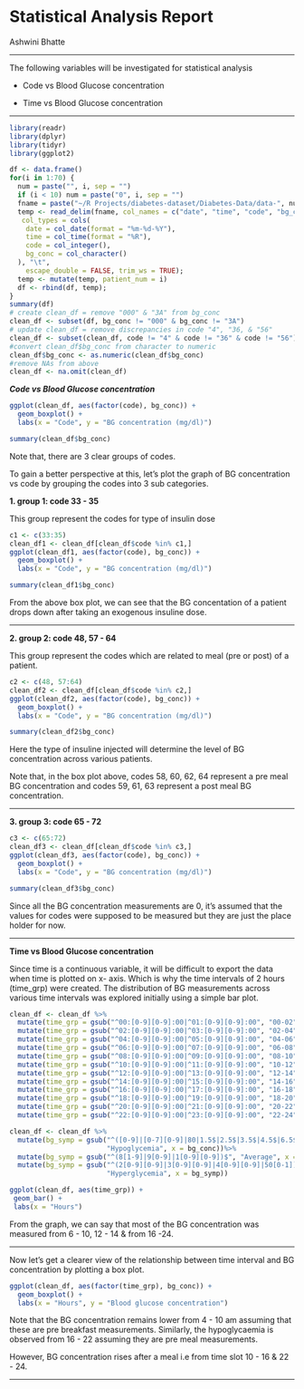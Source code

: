 # Statistical Analysis Report

Ashwini Bhatte

******

The following variables will be investigated for statistical analysis

* Code vs Blood Glucose concentration

* Time vs Blood Glucose concentration

*****

```r
library(readr)
library(dplyr)
library(tidyr)
library(ggplot2)

df <- data.frame()
for(i in 1:70) {
  num = paste("", i, sep = "")
  if (i < 10) num = paste("0", i, sep = "")
  fname = paste("~/R Projects/diabetes-dataset/Diabetes-Data/data-", num, sep = "")
  temp <- read_delim(fname, col_names = c("date", "time", "code", "bg_conc"), 
   col_types = cols(
    date = col_date(format = "%m-%d-%Y"),
    time = col_time(format = "%R"),
    code = col_integer(),
    bg_conc = col_character()
  ), "\t",
    escape_double = FALSE, trim_ws = TRUE);
  temp <- mutate(temp, patient_num = i)
  df <- rbind(df, temp);
}
summary(df)
# create clean_df = remove "000" & "3A" from bg_conc
clean_df <- subset(df, bg_conc != "000" & bg_conc != "3A")
# update clean_df = remove discrepancies in code "4", "36, & "56"
clean_df <- subset(clean_df, code != "4" & code != "36" & code != "56")
#convert clean_df$bg_conc from character to numeric
clean_df$bg_conc <- as.numeric(clean_df$bg_conc)
#remove NAs from above
clean_df <- na.omit(clean_df)
```


**_Code vs Blood Glucose concentration_**

```r
ggplot(clean_df, aes(factor(code), bg_conc)) +
  geom_boxplot() +
  labs(x = "Code", y = "BG concentration (mg/dl)")
```

```r
summary(clean_df$bg_conc)
```


Note that, there are 3 clear groups of codes.

To gain a better perspective at this, let’s plot the graph of BG concentration vs code by grouping the codes into 3 sub categories.

**1. group 1: code 33 - 35**

This group represent the codes for type of insulin dose

```r
c1 <- c(33:35)
clean_df1 <- clean_df[clean_df$code %in% c1,]
ggplot(clean_df1, aes(factor(code), bg_conc)) +
  geom_boxplot() +
  labs(x = "Code", y = "BG concentration (mg/dl)")
```


```r
summary(clean_df1$bg_conc)
```


From the above box plot, we can see that the BG concentation of a patient drops down after taking an exogenous insuline dose.

*****

**2. group 2: code 48, 57 - 64**

This group represent the codes which are related to meal (pre or post) of a patient.

```r
c2 <- c(48, 57:64)
clean_df2 <- clean_df[clean_df$code %in% c2,]
ggplot(clean_df2, aes(factor(code), bg_conc)) +
  geom_boxplot() +
  labs(x = "Code", y = "BG concentration (mg/dl)")
```

```r
summary(clean_df2$bg_conc)
```

Here the type of insuline injected will determine the level of BG concentration across various patients.

Note that, in the box plot above, codes 58, 60, 62, 64 represent a pre meal BG concentration and codes 59, 61, 63 represent a post meal BG concentration.

*****

**3. group 3: code 65 - 72**

```r
c3 <- c(65:72)
clean_df3 <- clean_df[clean_df$code %in% c3,]
ggplot(clean_df3, aes(factor(code), bg_conc)) +
  geom_boxplot() +
  labs(x = "Code", y = "BG concentration (mg/dl)")
```


```r
summary(clean_df3$bg_conc)
```

Since all the BG concentration measurements are 0, it's assumed that the values for codes were supposed to be measured but they are just the place holder for now.

*****

**Time vs Blood Glucose concentration**

Since time is a continuous variable, it will be difficult to export the data when time is plotted on x- axis. Which is why the time intervals of 2 hours (time_grp) were created. The distribution of BG measurements across various time intervals was explored initially using a simple bar plot.


```r
clean_df <- clean_df %>%
  mutate(time_grp = gsub("^00:[0-9][0-9]:00|^01:[0-9][0-9]:00", "00-02", x = time))%>%
  mutate(time_grp = gsub("^02:[0-9][0-9]:00|^03:[0-9][0-9]:00", "02-04", x = time_grp))%>%
  mutate(time_grp = gsub("^04:[0-9][0-9]:00|^05:[0-9][0-9]:00", "04-06", x = time_grp))%>%   
  mutate(time_grp = gsub("^06:[0-9][0-9]:00|^07:[0-9][0-9]:00", "06-08", x = time_grp))%>%
  mutate(time_grp = gsub("^08:[0-9][0-9]:00|^09:[0-9][0-9]:00", "08-10", x = time_grp))%>%
  mutate(time_grp = gsub("^10:[0-9][0-9]:00|^11:[0-9][0-9]:00", "10-12", x = time_grp))%>%
  mutate(time_grp = gsub("^12:[0-9][0-9]:00|^13:[0-9][0-9]:00", "12-14", x = time_grp))%>%
  mutate(time_grp = gsub("^14:[0-9][0-9]:00|^15:[0-9][0-9]:00", "14-16", x = time_grp))%>%    
  mutate(time_grp = gsub("^16:[0-9][0-9]:00|^17:[0-9][0-9]:00", "16-18", x = time_grp))%>%
  mutate(time_grp = gsub("^18:[0-9][0-9]:00|^19:[0-9][0-9]:00", "18-20", x = time_grp))%>%
  mutate(time_grp = gsub("^20:[0-9][0-9]:00|^21:[0-9][0-9]:00", "20-22", x = time_grp))%>%
  mutate(time_grp = gsub("^22:[0-9][0-9]:00|^23:[0-9][0-9]:00", "22-24", x = time_grp))
```

```r
clean_df <- clean_df %>%
  mutate(bg_symp = gsub("^([0-9]|[0-7][0-9]|80|1.5$|2.5$|3.5$|4.5$|6.5$|7.5$)$", 
                        "Hypoglycemia", x = bg_conc))%>%
  mutate(bg_symp = gsub("^(8[1-9]|9[0-9]|1[0-9][0-9])$", "Average", x = bg_symp))%>%
  mutate(bg_symp = gsub("^(2[0-9][0-9]|3[0-9][0-9]|4[0-9][0-9]|50[0-1])$", 
                        "Hyperglycemia", x = bg_symp))
```


```r
ggplot(clean_df, aes(time_grp)) +
 geom_bar() +
 labs(x = "Hours")
```


From the graph, we can say that most of the BG concentration was measured from 6 - 10, 12 - 14 & from 16 -24.

*****

Now let’s get a clearer view of the relationship between time interval and BG concentration by plotting a box plot.

```r
ggplot(clean_df, aes(factor(time_grp), bg_conc)) +
  geom_boxplot() +
  labs(x = "Hours", y = "Blood glucose concentration")
```

Note that the BG concentration remains lower from 4 - 10 am assuming that these are pre breakfast measurements. Similarly, the hypoglycaemia is observed from 16 - 22 assuming they are pre meal measurements.

However, BG concentration rises after a meal i.e from time slot 10 - 16 & 22 - 24.

***
  